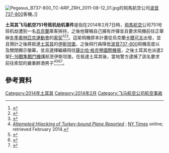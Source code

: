 [[File:Pegasus_B737-800_TC-ARP_ZRH_2011-08-12_01.jpg|thumb]]的飛馬航空公司[[波音737|波音737-800]]客機。]]

'''土耳其飞马航空751号班机劫机事件'''是指在2014年2月7日時，[[飛馬航空|飛馬航空]]公司751号班机劫遭到一名[[烏克蘭|烏克蘭]]乘客挾持，之後他聲稱自己擁有炸彈並且要求飛機前往正舉辦[[2014年冬季奧林匹克運動會|冬季奧林匹克運動會]]的[[索契|索契]]<ref name="AviationSafety Pegasus">{{Cite web |url=http://aviation-safety.net/database/record.php?id=20140207-0 |title=存档副本 |accessdate=2014-03-08 |archive-date=2014-03-02 |archive-url=https://web.archive.org/web/20140302120645/http://aviation-safety.net/database/record.php?id=20140207-0 |dead-url=no }}</ref><ref name="CNN Pegasus">{{cite news |url= http://www.cnn.com/2014/02/07/world/europe/turkey-flight-bomb-threat/index.html |title= Official: Plane lands in Turkey after bomb threat, passenger wants to land in Sochi |date= 2014-02-07 |author1= Gul Tuysuz |author2= Michael Martinez |accessdate= 2014-03-08 |archive-date= 2014-02-07 |archive-url= https://web.archive.org/web/20140207222456/http://www.cnn.com/2014/02/07/world/europe/turkey-flight-bomb-threat/index.html |dead-url= no }}</ref><ref name="FoxNews Pegasus">{{cite web|title=Passenger on Istanbul-bound flight makes bomb threat, tries to hijack plane to Sochi|url=http://www.foxnews.com/world/2014/02/07/turkish-authorities-search-plane-over-bomb-claim/|work=[[Fox_News|Fox News]]|accessdate=2014-02-08|archive-date=2014-02-08|archive-url=https://web.archive.org/web/20140208092316/http://www.foxnews.com/world/2014/02/07/turkish-authorities-search-plane-over-bomb-claim/|dead-url=no}}</ref>。這架飛機原本計畫從烏克蘭[[卡爾可夫|卡爾可夫]]出發，並且預計之後將抵達[[土耳其|土耳其]]的[[伊斯坦堡|伊斯坦堡]]。之後飛行員降低[[波音737|波音737-800]]飛機高度以及關閉顯示螢幕，並且選擇繼續飛往[[薩比哈·格克琴國際機場|薩比哈·格克琴國際機場]]，之後土耳其也派遣2架[[F-16戰隼戰鬥機|F-16戰隼戰鬥機]]護航至伊斯坦堡。在抵達土耳其後，當地警方逮捕了該名要求前往索契的嚴重醉酒男子<ref name="NYTimes Pegasus">[http://www.nytimes.com/2014/02/08/world/europe/attempted-hijacking-of-turkey-bound-plane-reported.html ''Attempted Hijacking of Turkey-bound Plane Reported''] {{Wayback|url=http://www.nytimes.com/2014/02/08/world/europe/attempted-hijacking-of-turkey-bound-plane-reported.html |date=20201111223901 }}; [[NY_Times|NY Times]] online; retrieved February 2014.</ref><ref>{{Cite web |url=http://www.telegraph.co.uk/news/worldnews/europe/ukraine/10625034/Winter-Olympics-Bomb-threat-forces-plane-from-Ukraine-to-land-in-Turkey-after-hijack-attempt.html |title=存档副本 |accessdate=2014-03-08 |archive-date=2020-11-28 |archive-url=https://web.archive.org/web/20201128111917/https://www.telegraph.co.uk/news/worldnews/europe/ukraine/10625034/Winter-Olympics-Bomb-threat-forces-plane-from-Ukraine-to-land-in-Turkey-after-hijack-attempt.html |dead-url=no }}</ref><ref name=mirror>{{cite web|last=Evans|first=Natalie|title=Ukrainian plane makes emergency landing in Turkey after 'hijacker attempts to divert to Sochi' http://www.mirror.co.uk/news/world-news/sochi-2014-attempted-hijack-forces-3122725#ixzz2sfRYEPQP|url=http://www.mirror.co.uk/news/world-news/sochi-2014-attempted-hijack-forces-3122725|publisher=The Mirror|accessdate=2014-02-07|archive-date=2020-11-11|archive-url=https://web.archive.org/web/20201111162648/https://www.mirror.co.uk/news/world-news/sochi-2014-attempted-hijack-forces-3122725|dead-url=no}}</ref><ref name=cnn>{{cite web|last=Martinez|first=Michael|title=Official: Plane lands in Turkey after bomb threat, passenger wants to land in Sochi|url=http://www.cnn.com/2014/02/07/world/europe/turkey-flight-bomb-threat/|publisher=CNN|accessdate=2014-02-07|archive-date=2020-10-01|archive-url=https://web.archive.org/web/20201001041536/https://www.cnn.com/2014/02/07/world/europe/turkey-flight-bomb-threat/|dead-url=no}}</ref>。

== 參考資料 ==
{{Reflist|2}}

{{2014年航空事故}}
[[Category:2014年土耳其|Category:2014年土耳其]]
[[Category:2014年2月|Category:2014年2月]]
[[Category:飞马航空公司航空事故|Category:飞马航空公司航空事故]]